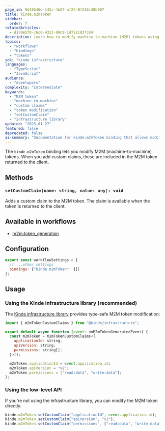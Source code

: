 ```yaml
---
page_id: 9d48646d-145c-4b27-af24-0f210c30b907
title: kinde.m2mToken
sidebar:
  order: 7
relatedArticles:
  - d170e5f0-c6c0-4323-90c9-1d722c837384
description: Learn how to modify machine-to-machine (M2M) tokens using the kinde.m2mToken binding, including adding custom claims that are included in the token returned to the client.
topics:
  - "workflows"
  - "bindings"
  - "tokens"
sdk: "kinde infrastructure"
languages:
  - "TypeScript"
  - "JavaScript"
audience:
  - "developers"
complexity: "intermediate"
keywords:
  - "M2M token"
  - "machine-to-machine"
  - "custom claims"
  - "token modification"
  - "setCustomClaim"
  - "infrastructure library"
updated: "2025-01-27"
featured: false
deprecated: false
ai-summary: "Documentation for kinde.m2mToken binding that allows modification of machine-to-machine tokens with custom claims using setCustomClaim method and infrastructure library."
---
```


The `kinde.m2mToken` binding lets you modify M2M (machine-to-machine) tokens. When you add custom claims, these are included in the M2M token returned to the client.

## Methods

### `setCustomClaim(name: string, value: any): void`

Adds a custom claim to the M2M token. The claim is available when the token is returned to the client.

## Available in workflows

- [m2m:token_generation](/workflows/example-workflows/m2m-token-generation-workflow/)

## Configuration

```js
export const workflowSettings = {
  // ...other settings
  bindings: {"kinde.m2mToken": {}}
};
```

## Usage

### Using the Kinde infrastructure library (recommended)

The [Kinde infrastructure library](https://github.com/kinde-oss/infrastructure) provides type-safe M2M token modification:

```js
import { m2mTokenCustomClaims } from "@kinde/infrastructure";

export default async function (event: onM2mTokenGeneratedEvent) {
  const m2mToken = m2mTokenCustomClaims<{
    applicationId: string;
    apiVersion: string;
    permissions: string[];
  }>();

  m2mToken.applicationId = event.application.id;
  m2mToken.apiVersion = "v2";
  m2mToken.permissions = ["read:data", "write:data"];
};
```

### Using the low-level API

If you're not using the infrastructure library, you can modify the M2M token directly:

```js
kinde.m2mToken.setCustomClaim("applicationId", event.application.id);
kinde.m2mToken.setCustomClaim("apiVersion", "v2");
kinde.m2mToken.setCustomClaim("permissions", ["read:data", "write:data"]);
```
